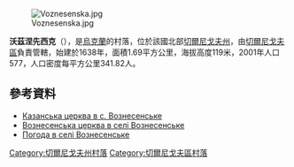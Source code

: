 [[Image:Voznesenska.jpg|right]]

'''沃茲涅先西克'''（{{lang-uk|Вознесенське}}），是[[烏克蘭|烏克蘭]]的村落，位於該國北部[[切爾尼戈夫州|切爾尼戈夫州]]，由[[切爾尼戈夫區|切爾尼戈夫區]]負責管轄，始建於1638年，面積1.69平方公里，海拔高度119米，2001年人口577，人口密度每平方公里341.82人。

{{coord|51|31|24|N|31|25|54|E|scale:100000|display=title}}

==參考資料==
* [https://web.archive.org/web/20161010180504/http://tour-cn.com.ua/publ/cerkvi_chernigivshhini/chernigivskij_rajon/kazanska_cerkva_v_s_uljanivka/123-1-0-812 Казанська церква в с. Вознесенське]
* [https://web.archive.org/web/20161010180146/http://tour-cn.com.ua/publ/cerkvi_chernigivshhini/chernigivskij_rajon/voznesenska_cerkva_v_seli_uljanivka/123-1-0-811 Вознесенська церква в селі Вознесенське]
* [http://weather.in.ua/ua/chernigovskaja/26897 Погода в селі Вознесенське] {{Wayback|url=http://weather.in.ua/ua/chernigovskaja/26897 |date=20160416025533 }}

[[Category:切爾尼戈夫州村落|Category:切爾尼戈夫州村落]]
[[Category:切爾尼戈夫區村落|Category:切爾尼戈夫區村落]]


{{Chernihiv-geo-stub}}
